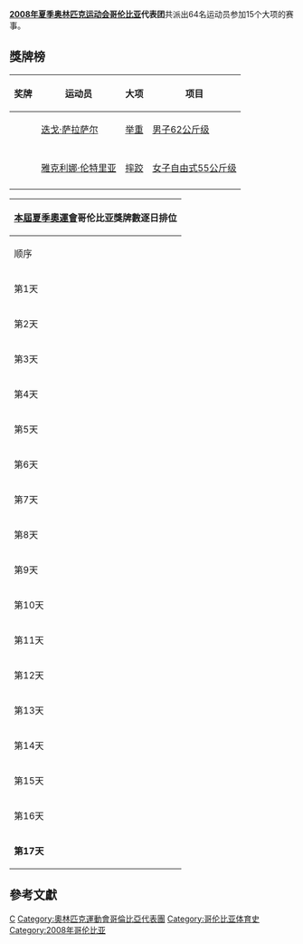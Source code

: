 {{Infobox Country Olympics
|NOC=COL
|games=2008年夏季
|competitors=64
|sports=15
|flagbearer=
|gold=0
|silver=1
|bronze=1
|total=2
|rank=65
}}
'''[[2008年夏季奥林匹克运动会|2008年夏季奥林匹克运动会]][[哥伦比亚|哥伦比亚]]代表团'''共派出64名运动员参加15个大项的赛事。

== 獎牌榜 ==
{| class="wikitable sortable" style="font-size:88%"
|-
! 奖牌
! 运动员
! 大项
! 项目
|-
| {{silver medal}} || [[迭戈·萨拉萨尔|迭戈·萨拉萨尔]] || [[2008年夏季奥林匹克运动会举重比赛|举重]] || [[2008年夏季奧林匹克运动会举重比赛－男子62公斤级|男子62公斤级]]
|-

|-
| {{bronze medal}} || [[雅克利娜·伦特里亚|雅克利娜·伦特里亚]] || [[2008年夏季奥林匹克运动会摔跤比赛|摔跤]] || [[2008年夏季奧林匹克運動會摔跤比賽—女子自由式55公斤级|女子自由式55公斤级]]
|-
|}

{|  class="wikitable" style="font-size:85%" align="right" 
|- bgcolor="#efefef"
!colspan=7|[[2008年夏季奧林匹克運動會|本屆夏季奧運會]]'''哥伦比亚獎牌數逐日排位'''
|- style="text-align:center;"
|顺序
|[[2008年8月|8月]]
|'''位次'''
| bgcolor="gold" |金牌
| bgcolor="silver" |银牌
| bgcolor="CC9966" |铜牌
|奖牌
|- style="text-align:center;"
|第1天
|8日
|－
|－
|－
|－
|－
|- style="background:#ccccff; text-align:center;"
|第2天
|9日
|－
|－
|－
|－
|－
|- style="text-align:center;"
|第3天
|10日
|－
|－
|－
|－
|－
|- style="background:#ccccff; text-align:center;"
|第4天
|11日
|21
|0
|1
|0
|1
|- style="text-align:center;"
|第5天
|12日
|25
|0
|1
|0
|1
|- style="background:#ccccff; text-align:center;"
|第6天
|13日
|31
|0
|1
|0
|1
|- style="text-align:center;"
|第7天
|14日
|34
|0
|1
|0
|1
|- style="background:#ccccff; text-align:center;"
|第8天
|15日
|
|
|
|
|
|- style="text-align:center;"
|第9天
|16日
|
|
|
|
|
|- style="background:#ccccff; text-align:center;"
|第10天
|17日
|
|
|
|
|
|- style="text-align:center;"
|第11天
|18日
|
|
|
|
|
|- style="background:#ccccff; text-align:center;"
|第12天
|19日
|
|
|
|
|
|- style="text-align:center;"
|第13天
|20日
|
|
|
|
|
|- style="background:#ccccff; text-align:center;"
|第14天
|21日
|
|
|
|
|
|- style="text-align:center;"
|第15天
|22日
|
|
|
|
|
|- style="background:#ccccff; text-align:center;"
|第16天
|23日
|
|
|
|
|
|- style="background:#ccccff; text-align:center;"
|'''第17天'''
|'''24日'''
|
|
|
|
|
|}

== 參考文獻 ==
{{reflist}}

{{NOCin2008SummerOlympics}}

[[Category:2008年夏季奧林匹克運動會代表團|C]]
[[Category:奧林匹克運動會哥倫比亞代表團|Category:奧林匹克運動會哥倫比亞代表團]]
[[Category:哥伦比亚体育史|Category:哥伦比亚体育史]]
[[Category:2008年哥伦比亚|Category:2008年哥伦比亚]]